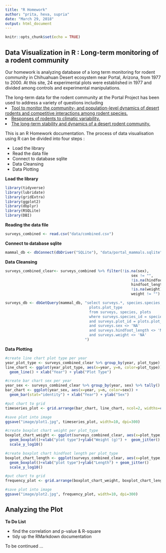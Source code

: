 ```yaml
---
title: "R Homework"
author: "prita, heva, supria"
date: "March 29, 2018"
output: html_document
---
```


```r
knitr::opts_chunk$set(echo = TRUE)
```

## Data Visualization in R : Long-term monitoring of a rodent community

Our homework is analyzing database of a long term monitoring for rodent community in Chihuahuan Desert ecosystem near Portal, Arizona, from 1977 to 2000. At this site, 24 experimental plots were established in 1977 and divided among controls and experimental manipulations. 

The long-term data for the rodent community at the Portal Project has been used to address a variety of questions including
<u>
  <li>Tool to monitor the community- and population-level dynamics of desert rodents and competitive interactions among rodent species.</li>
  <li>Responses of rodents to climatic variability.</li>
  <li>The long-term stability and dynamics of a desert rodent community.</li>
</u>  


This is an R Homework documentation. The process of data visualisation using R can be divided into four steps : 
<ul>
  <li>Load the library</li>
  <li>Read the data file</li>
  <li>Connect to database sqlite</li>
  <li>Data Cleansing</li>
  <li>Data Plotting</li>
</ul>

<strong>Load the library</strong>

```r
library(tidyverse)
library(lubridate)
library(gridExtra)
library(ggplot2)
library(dbplyr)
library(RSQLite)
library(DBI)
```


<strong>Reading the data file</strong>

```r
surveys_combined <- read.csv("data/combined.csv")
```

<strong>Connect to database sqlite</strong>

```r
mammal_db <- dbConnect(dbDriver("SQLite"), "data/portal_mammals.sqlite")
```

<strong>Data Cleansing</strong>

```r
surveys_combined_clear<- surveys_combined %>% filter(!is.na(sex), 
                                                         sex != "",
                                                         !is.na(hindfoot_length), 
                                                         hindfoot_length != "",
                                                         !is.na(weight), 
                                                         weight != "") 
```

```r
surveys_db <- dbGetQuery(mammal_db, "select surveys.*, species.species, species.taxa, species.genus,
                                      plots.plot_type
                                      from surveys, species, plots
                                      where surveys.species_id = species.species_id
                                      and surveys.plot_id = plots.plot_id
                                      and surveys.sex <> 'NA'
                                      and surveys.hindfoot_length <> 'NA'
                                      and surveys.weight <> 'NA'
                                    ")
```

<strong>Data Plotting</strong>

```r
#create line chart plot type per year
year_plot_type <- surveys_combined_clear %>% group_by(year, plot_type) %>% tally()
line_chart <- ggplot(year_plot_type, aes(x=year, y=n, color=plot_type)) + 
  geom_line() + xlab("Year") + ylab("Plot Type")

#create bar chart sex per year
year_sex <- surveys_combined_clear %>% group_by(year, sex) %>% tally()
bar_chart <- ggplot(year_sex, aes(x=year, y=n, color=sex)) + 
  geom_bar(stat="identity") + xlab("Year") + ylab("Sex")

#put chart to grid
timeseries_plot <- grid.arrange(bar_chart, line_chart, ncol=2, widths=c(4,6))

#save plot into image
ggsave("image/plot1.jpg", timeseries_plot, width=10, dpi=300)
```


```r
#create boxplot chart weight per plot_type
boxplot_chart_weight <- ggplot(surveys_combined_clear, aes(x=plot_type, y=weight))+
  geom_boxplot()+xlab("plot type")+ylab("Weight (g)") +  geom_jitter() +
  scale_y_log10()

#create boxplot chart hindfoot length per plot_type
boxplot_chart_length <- ggplot(surveys_combined_clear, aes(x=plot_type, y=hindfoot_length))+
  geom_boxplot()+xlab("plot type")+ylab("Length") + geom_jitter()
  scale_y_log10()

#put chart to grid
frequency_plot <- grid.arrange(boxplot_chart_weight, boxplot_chart_length, ncol=2, widths=c(5,5))

#save plot into image
ggsave("image/plot2.jpg", frequency_plot, width=10, dpi=300)
```



## Analyzing the Plot

<strong>To Do List</strong>
<ul>
<li>find the correlation and p-value & R-square</li>
<li>tidy up the RMarkdown documentation</li>
</ul>

To be continued ... 
